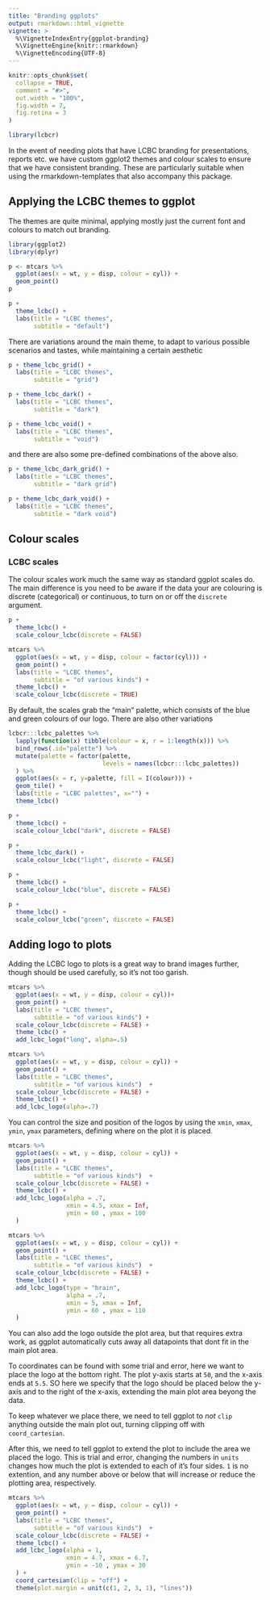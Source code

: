 ```yaml
---
title: "Branding ggplots"
output: rmarkdown::html_vignette
vignette: >
  %\VignetteIndexEntry{ggplot-branding}
  %\VignetteEngine{knitr::rmarkdown}
  %\VignetteEncoding{UTF-8}
---
```


```r
knitr::opts_chunk$set(
  collapse = TRUE,
  comment = "#>",
  out.width = "100%", 
  fig.width = 7, 
  fig.retina = 3
)
```

```r
library(lcbcr)
```

In the event of needing plots that have LCBC branding for presentations, reports etc. we have custom ggplot2 themes and colour scales to ensure that we have consistent branding. These are particularly suitable when using the rmarkdown-templates that also accompany this package.

## Applying the LCBC themes to ggplot

The themes are quite minimal, applying mostly just the current font and colours to match out branding.

```r
library(ggplot2)
library(dplyr)

p <- mtcars %>% 
  ggplot(aes(x = wt, y = disp, colour = cyl)) +
  geom_point()
p
```

```r
p + 
  theme_lcbc() +
  labs(title = "LCBC themes", 
       subtitle = "default")
```

There are variations around the main theme, to adapt to various possible scenarios and tastes, while maintaining a certain aesthetic

```r
p + theme_lcbc_grid() +
  labs(title = "LCBC themes", 
       subtitle = "grid")

p + theme_lcbc_dark() +
  labs(title = "LCBC themes", 
       subtitle = "dark")

p + theme_lcbc_void() +
  labs(title = "LCBC themes", 
       subtitle = "void")
```

and there are also some pre-defined combinations of the above also.

```r
p + theme_lcbc_dark_grid() +
  labs(title = "LCBC themes", 
       subtitle = "dark grid")

p + theme_lcbc_dark_void() +
  labs(title = "LCBC themes", 
       subtitle = "dark void")
```

## Colour scales

### LCBC scales

The colour scales work much the same way as standard ggplot scales do.
The main difference is you need to be aware if the data your are colouring is discrete (categorical) or continuous, to turn on or off the `discrete` argument.

```r
p + 
  theme_lcbc() +
  scale_colour_lcbc(discrete = FALSE) 

mtcars %>% 
  ggplot(aes(x = wt, y = disp, colour = factor(cyl))) +
  geom_point() +
  labs(title = "LCBC themes", 
       subtitle = "of various kinds") + 
  theme_lcbc() +
  scale_colour_lcbc(discrete = TRUE) 
```

By default, the scales grab the "main" palette, which consists of the blue and green colours of our logo. 
There are also other variations

```r
lcbcr:::lcbc_palettes %>% 
  lapply(function(x) tibble(colour = x, r = 1:length(x))) %>% 
  bind_rows(.id="palette") %>% 
  mutate(palette = factor(palette, 
                          levels = names(lcbcr:::lcbc_palettes))
  ) %>% 
  ggplot(aes(x = r, y=palette, fill = I(colour))) +
  geom_tile() +
  labs(title = "LCBC palettes", x="") + 
  theme_lcbc()
```


```r
p + 
  theme_lcbc() +
  scale_colour_lcbc("dark", discrete = FALSE) 

p + 
  theme_lcbc_dark() +
  scale_colour_lcbc("light", discrete = FALSE) 

p + 
  theme_lcbc() +
  scale_colour_lcbc("blue", discrete = FALSE) 

p + 
  theme_lcbc() +
  scale_colour_lcbc("green", discrete = FALSE) 
```

## Adding logo to plots

Adding the LCBC logo to plots is a great way to brand images further, though should be used carefully, so it's not too garish.

```r
mtcars %>% 
  ggplot(aes(x = wt, y = disp, colour = cyl))+
  geom_point() +
  labs(title = "LCBC themes", 
       subtitle = "of various kinds") +
  scale_colour_lcbc(discrete = FALSE) +
  theme_lcbc() +
  add_lcbc_logo("long", alpha=.5) 
```

```r
mtcars %>% 
  ggplot(aes(x = wt, y = disp, colour = cyl)) +
  geom_point() +
  labs(title = "LCBC themes", 
       subtitle = "of various kinds")  +
  scale_colour_lcbc(discrete = FALSE) +
  theme_lcbc() +
  add_lcbc_logo(alpha=.7) 
```

You can control the size and position of the logos by using the `xmin`, `xmax`, `ymin`, `ymax` parameters, defining where on the plot it is placed. 


```r
mtcars %>% 
  ggplot(aes(x = wt, y = disp, colour = cyl)) +
  geom_point() +
  labs(title = "LCBC themes", 
       subtitle = "of various kinds")  +
  scale_colour_lcbc(discrete = FALSE) +
  theme_lcbc() +
  add_lcbc_logo(alpha = .7, 
                xmin = 4.5, xmax = Inf,
                ymin = 60 , ymax = 100
  ) 
```

```r
mtcars %>% 
  ggplot(aes(x = wt, y = disp, colour = cyl)) +
  geom_point() +
  labs(title = "LCBC themes", 
       subtitle = "of various kinds")  +
  scale_colour_lcbc(discrete = FALSE) +
  theme_lcbc() +
  add_lcbc_logo(type = "brain",
                alpha = .7, 
                xmin = 5, xmax = Inf,
                ymin = 60 , ymax = 110
  ) 
```

You can also add the logo outside the plot area, but that requires extra work, as ggplot automatically cuts away all datapoints that dont fit in the main plot area.

To coordinates can be found with some trial and error, here we want to place the logo at the bottom right. The plot y-axis starts at `50`, and the x-axis ends at `5.5`. SO here we specify that the logo should be placed below the y-axis and to the right of the x-axis, extending the main plot area beyong the data.

To keep whatever we place there, we need to tell ggplot to _not_ `clip` anything outside the main plot out, turning clipping off with `coord_cartesian`.

After this, we need to tell ggplot to extend the plot to include the area we placed the logo. This is trial and error, changing the numbers in `units` changes how much the plot is extended to each of it's four sides. `1` is no extention, and any number above or below that will increase or reduce the plotting area, respectively.

```r
mtcars %>% 
  ggplot(aes(x = wt, y = disp, colour = cyl)) +
  geom_point() +
  labs(title = "LCBC themes", 
       subtitle = "of various kinds")  +
  scale_colour_lcbc(discrete = FALSE) +
  theme_lcbc() +
  add_lcbc_logo(alpha = 1, 
                xmin = 4.7, xmax = 6.7,
                ymin = -10 , ymax = 30
  ) +
  coord_cartesian(clip = "off") +
  theme(plot.margin = unit(c(1, 2, 3, 1), "lines"))
```
